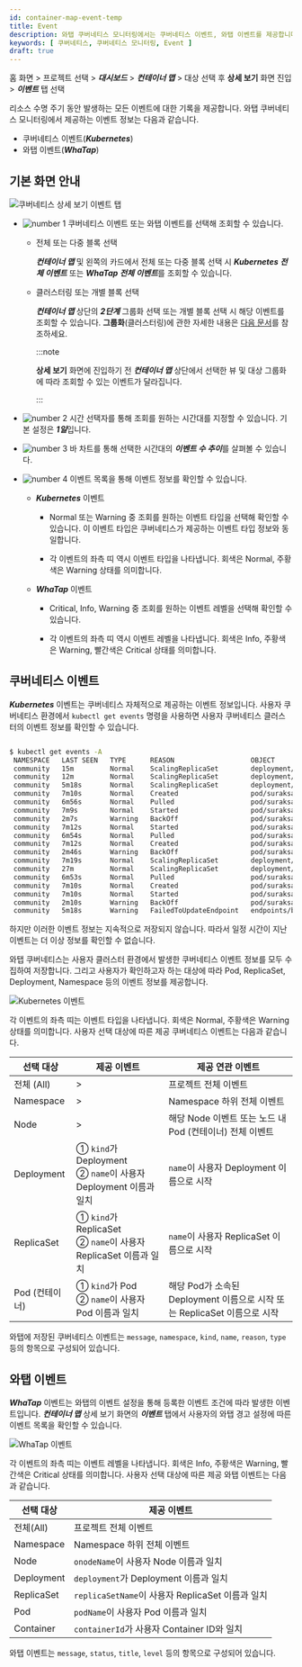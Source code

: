 ```yaml
---
id: container-map-event-temp
title: Event
description: 와탭 쿠버네티스 모니터링에서는 쿠버네티스 이벤트, 와탭 이벤트를 제공합니다.
keywords: [ 쿠버네티스, 쿠버네티스 모니터링, Event ]
draft: true
---
```


홈 화면 > 프로젝트 선택 > ***대시보드*** > ***컨테이너 맵*** > 대상 선택 후 **상세 보기** 화면 진입 > ***이벤트*** 탭 선택

리소스 수명 주기 동안 발생하는 모든 이벤트에 대한 기록을 제공합니다. 와탭 쿠버네티스 모니터링에서 제공하는 이벤트 정보는 다음과 같습니다.

* 쿠버네티스 이벤트(***Kubernetes***)
* 와탭 이벤트(***WhaTap***)

## 기본 화면 안내

![쿠버네티스 상세 보기 이벤트 탭](/img/k8s-event-default2.png)

* ![number 1](/img/number-01.png) 쿠버네티스 이벤트 또는 와탭 이벤트를 선택해 조회할 수 있습니다. 

  * 전체 또는 다중 블록 선택

    ***컨테이너 맵*** 및 왼쪽의 카드에서 전체 또는 다중 블록 선택 시 ***Kubernetes 전체 이벤트*** 또는 ***WhaTap 전체 이벤트***를 조회할 수 있습니다.

  * 클러스터링 또는 개별 블록 선택

    ***컨테이너 맵*** 상단의 ***2단계*** 그룹화 선택 또는 개별 블록 선택 시 해당 이벤트를 조회할 수 있습니다. **그룹화**(클러스터링)에 관한 자세한 내용은 [다음 문서](container-group)를 참조하세요.

    :::note

    **상세 보기** 화면에 진입하기 전 ***컨테이너 맵*** 상단에서 선택한 뷰 및 대상 그룹화에 따라 조회할 수 있는 이벤트가 달라집니다.

    :::

* ![number 2](/img/number-02.png) 시간 선택자를 통해 조회를 원하는 시간대를 지정할 수 있습니다. 기본 설정은 ***1일***입니다.

* ![number 3](/img/number-03.png) 바 차트를 통해 선택한 시간대의 ***이벤트 수 추이***를 살펴볼 수 있습니다.

* ![number 4](/img/number-04.png) 이벤트 목록을 통해 이벤트 정보를 확인할 수 있습니다. 

  * ***Kubernetes*** 이벤트

    * <span class='k8s-normal'>Normal</span> 또는 <span class='slow'>Warning</span> 중 조회를 원하는 이벤트 타입을 선택해 확인할 수 있습니다. 이 이벤트 타입은 쿠버네티스가 제공하는 이벤트 타입 정보와 동일합니다.
    
    * 각 이벤트의 좌측 띠 역시 이벤트 타입을 나타냅니다. 회색은 <span class='k8s-normal'>Normal</span>, 주황색은 <span class='slow'>Warning</span> 상태를 의미합니다.

  * ***WhaTap*** 이벤트

    * <span class='vslow'>Critical</span>, <span class='k8s-normal'>Info</span>, <span class='slow'>Warning</span> 중 조회를 원하는 이벤트 레벨을 선택해 확인할 수 있습니다.
    
    * 각 이벤트의 좌측 띠 역시 이벤트 레벨을 나타냅니다. 회색은 <span class='k8s-normal'>Info</span>, 주황색은 <span class='slow'>Warning</span>, 빨간색은 <span class='vslow'>Critical</span> 상태를 의미합니다.


## 쿠버네티스 이벤트

***Kubernetes*** 이벤트는 쿠버네티스 자체적으로 제공하는 이벤트 정보입니다. 사용자 쿠버네티스 환경에서 `kubectl get events` 명령을 사용하면 사용자 쿠버네티스 클러스터의 이벤트 정보를 확인할 수 있습니다.

```bash

$ kubectl get events -A
 NAMESPACE   LAST SEEN   TYPE      REASON                   OBJECT                            MESSAGE
 community   15m         Normal    ScalingReplicaSet        deployment/baekdusan              Scaled up replica set baekdusan-59554d4859 to 5`
 community   12m         Normal    ScalingReplicaSet        deployment/suraksan               Scaled down replica set suraksan-66fc4bf889 to 3
 community   5m18s       Normal    ScalingReplicaSet        deployment/baekdusan              Scaled down replica set baekdusan-59554d4859 to 3
 community   7m10s       Normal    Created                  pod/suraksan-66fc4bf889-h2cw8     Created container suraksan
 community   6m56s       Normal    Pulled                   pod/suraksan-66fc4bf889-h2cw8     Container image "123456789123.dkr.ecr.ap-northeast-2.amazonaws.com/suraksan:0.48" already present on machine
 community   7m9s        Normal    Started                  pod/suraksan-66fc4bf889-h2cw8     Started container suraksan
 community   2m7s        Warning   BackOff                  pod/suraksan-66fc4bf889-h2cw8     Back-off restarting failed container
 community   7m12s       Normal    Started                  pod/suraksan-66fc4bf889-t27rp     Started container suraksan
 community   6m54s       Normal    Pulled                   pod/suraksan-66fc4bf889-t27rp     Container image "123456789123.dkr.ecr.ap-northeast-2.amazonaws.com/suraksan:0.48" already present on machine
 community   7m12s       Normal    Created                  pod/suraksan-66fc4bf889-t27rp     Created container suraksan
 community   2m46s       Warning   BackOff                  pod/suraksan-66fc4bf889-t27rp     Back-off restarting failed container
 community   7m19s       Normal    ScalingReplicaSet        deployment/mountain               Scaled up replica set mountain-6795bfbc54 to 5
 community   27m         Normal    ScalingReplicaSet        deployment/mountain               Scaled down replica set mountain-6795bfbc54 to 4
 community   6m53s       Normal    Pulled                   pod/suraksan-66fc4bf889-mjbsj     Container image "123456789123.dkr.ecr.ap-northeast-2.amazonaws.com/suraksan:0.48" already present on machine
 community   7m10s       Normal    Created                  pod/suraksan-66fc4bf889-mjbsj     Created container suraksan
 community   7m10s       Normal    Started                  pod/suraksan-66fc4bf889-mjbsj     Started container suraksan
 community   2m10s       Warning   BackOff                  pod/suraksan-66fc4bf889-mjbsj     Back-off restarting failed container
 community   5m18s       Warning   FailedToUpdateEndpoint   endpoints/baekdusan-svc           Failed to update endpoint community/baekdusan-svc: Operation cannot be fulfilled on endpoints "baekdusan-svc": the object has been modified; please apply your changes to the latest version and try again

```

하지만 이러한 이벤트 정보는 지속적으로 저장되지 않습니다. 따라서 일정 시간이 지난 이벤트는 더 이상 정보를 확인할 수 없습니다. 

와탭 쿠버네티스는 사용자 클러스터 환경에서 발생한 쿠버네티스 이벤트 정보를 모두 수집하여 저장합니다. 그리고 사용자가 확인하고자 하는 대상에 따라 Pod, ReplicaSet, Deployment, Namespace 등의 이벤트 정보를 제공합니다.

![Kubernetes 이벤트](https://img.whatap.io/media/images/whatap_kubernetes_container_map_event_k8s.png)

각 이벤트의 좌측 띠는 이벤트 타입을 나타냅니다. 회색은 <span class='k8s-normal'>Normal</span>, 주황색은 <span class='slow'>Warning</span> 상태를 의미합니다. 사용자 선택 대상에 따른 제공 쿠버네티스 이벤트는 다음과 같습니다.

| 선택 대상      | 제공 이벤트                                                        | 제공 연관 이벤트                                                         |
| -------------- | ------------------------------------------------------------------ | ------------------------------------------------------------------------ |
| 전체 (All)     | >                                                                  | 프로젝트 전체 이벤트                                                     |
| Namespace      | >                                                                  | Namespace 하위 전체 이벤트                                               |
| Node           | >                                                                  | 해당 Node 이벤트 또는 노드 내 Pod (컨테이너) 전체 이벤트                 |
| Deployment     | ① `kind`가 Deployment<br/>② `name`이 사용자 Deployment 이름과 일치 | `name`이 사용자 Deployment 이름으로 시작                                 |
| ReplicaSet     | ① `kind`가 ReplicaSet<br/>② `name`이 사용자 ReplicaSet 이름과 일치 | `name`이 사용자 ReplicaSet 이름으로 시작                                 |
| Pod (컨테이너) | ① `kind`가 Pod<br/>② `name`이 사용자 Pod 이름과 일치               | 해당 Pod가 소속된 Deployment 이름으로 시작 또는 ReplicaSet 이름으로 시작 |

와탭에 저장된 쿠버네티스 이벤트는 `message`, `namespace`, `kind`, `name`, `reason`, `type` 등의 항목으로 구성되어 있습니다.

## 와탭 이벤트

***WhaTap*** 이벤트는 와탭의 이벤트 설정을 통해 등록한 이벤트 조건에 따라 발생한 이벤트입니다. ***컨테이너 맵*** 상세 보기 화면의 ***이벤트*** 탭에서 사용자의 와탭 경고 설정에 따른 이벤트 목록을 확인할 수 있습니다. 

![WhaTap 이벤트](https://img.whatap.io/media/images/whatap_kubernetes_container_map_event_whatap.png)

각 이벤트의 좌측 띠는 이벤트 레벨을 나타냅니다. 회색은 <span class='k8s-normal'>Info</span>, 주황색은 <span class='slow'>Warning</span>, 빨간색은 <span class='vslow'>Critical</span> 상태를 의미합니다. 사용자 선택 대상에 따른 제공 와탭 이벤트는 다음과 같습니다.

| 선택 대상  | 제공 이벤트                                      |
| ---------- | ------------------------------------------------ |
| 전체(All)  | 프로젝트 전체 이벤트                             |
| Namespace  | Namespace 하위 전체 이벤트                       |
| Node       | `onodeName`이 사용자 Node 이름과 일치            |
| Deployment | `deployment`가 Deployment 이름과 일치            |
| ReplicaSet | `replicaSetName`이 사용자 ReplicaSet 이름과 일치 |
| Pod        | `podName`이 사용자 Pod 이름과 일치               |
| Container  | `containerId`가 사용자 Container ID와 일치       |

와탭 이벤트는 `message`, `status`, `title`, `level` 등의 항목으로 구성되어 있습니다.


